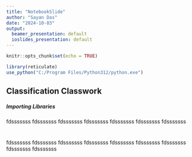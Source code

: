 ```yaml
---
title: "NotebookSlide"
author: "Sayan Das"
date: "2024-10-03"
output:
  beamer_presentation: default
  ioslides_presentation: default
---
```


```r
knitr::opts_chunk$set(echo = TRUE)

library(reticulate)
use_python("C:/Program Files/Python312/python.exe")
```

## Classification Classwork


##### Importing Libraries 






fdsssssss
fdsssssss
fdsssssss
fdsssssss
fdsssssss
fdsssssss
fdsssssss

#
fdsssssss
fdsssssss
fdsssssss
fdsssssss
fdsssssss
fdsssssss
fdsssssss
fdsssssss
fdsssssss
















